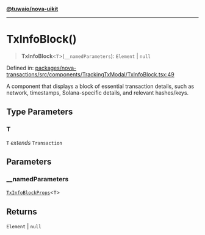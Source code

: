 [**@tuwaio/nova-uikit**](../../../README.md)

***

# TxInfoBlock()

> **TxInfoBlock**\<`T`\>(`__namedParameters`): `Element` \| `null`

Defined in: [packages/nova-transactions/src/components/TrackingTxModal/TxInfoBlock.tsx:49](https://github.com/TuwaIO/nova-uikit/blob/bd692251dc97f123d2fb354ca79bc6d98c48d8a8/packages/nova-transactions/src/components/TrackingTxModal/TxInfoBlock.tsx#L49)

A component that displays a block of essential transaction details,
such as network, timestamps, Solana-specific details, and relevant hashes/keys.

## Type Parameters

### T

`T` *extends* `Transaction`

## Parameters

### \_\_namedParameters

[`TxInfoBlockProps`](../type-aliases/TxInfoBlockProps.md)\<`T`\>

## Returns

`Element` \| `null`
